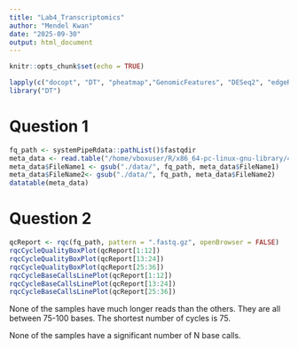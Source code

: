 ```yaml
---
title: "Lab4_Transcriptomics"
author: "Mendel Kwan"
date: "2025-09-30"
output: html_document
---
```


```r
knitr::opts_chunk$set(echo = TRUE)
```

```r

lapply(c("docopt", "DT", "pheatmap","GenomicFeatures", "DESeq2", "edgeR", "systemPipeR", "systemPipeRdata", "BiocStyle", "GO.db", "dplyr", "tidyr", "stringr", "Rqc", "QuasR", "DT", "ape", "clusterProfiler","biomaRt","EnhancedVolcano"), require, character.only = TRUE)
library("DT")
```
# Question 1

```r
fq_path <- systemPipeRdata::pathList()$fastqdir
meta_data <- read.table("/home/vboxuser/R/x86_64-pc-linux-gnu-library/4.5/systemPipeRdata/extdata/param/targetsPE.txt", header = TRUE)
meta_data$FileName1 <- gsub("./data/", fq_path, meta_data$FileName1)
meta_data$FileName2<- gsub("./data/", fq_path, meta_data$FileName2)
datatable(meta_data)
```

# Question 2

```r
qcReport <- rqc(fq_path, pattern = ".fastq.gz", openBrowser = FALSE)
rqcCycleQualityBoxPlot(qcReport[1:12])
rqcCycleQualityBoxPlot(qcReport[13:24])
rqcCycleQualityBoxPlot(qcReport[25:36])
rqcCycleBaseCallsLinePlot(qcReport[1:12])
rqcCycleBaseCallsLinePlot(qcReport[13:24])
rqcCycleBaseCallsLinePlot(qcReport[25:36])
```

None of the samples have much longer reads than the others.  They are all between 75-100 bases.  The shortest number of cycles is 75.

None of the samples have a significant number of N base calls.